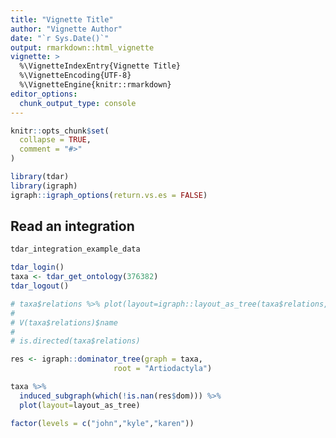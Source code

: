 ```yaml
---
title: "Vignette Title"
author: "Vignette Author"
date: "`r Sys.Date()`"
output: rmarkdown::html_vignette
vignette: >
  %\VignetteIndexEntry{Vignette Title}
  %\VignetteEncoding{UTF-8}
  %\VignetteEngine{knitr::rmarkdown}
editor_options: 
  chunk_output_type: console
---
```


```r
knitr::opts_chunk$set(
  collapse = TRUE,
  comment = "#>"
)

library(tdar)
library(igraph)
igraph::igraph_options(return.vs.es = FALSE)
```

## Read an integration
```r

tdar_integration_example_data

tdar_login()
taxa <- tdar_get_ontology(376382)
tdar_logout()

# taxa$relations %>% plot(layout=igraph::layout_as_tree(taxa$relations, circular=TRUE))
# 
# V(taxa$relations)$name 
# 
# is.directed(taxa$relations)

res <- igraph::dominator_tree(graph = taxa,
                       root = "Artiodactyla")

taxa %>%
  induced_subgraph(which(!is.nan(res$dom))) %>%
  plot(layout=layout_as_tree)

factor(levels = c("john","kyle","karen"))

```
